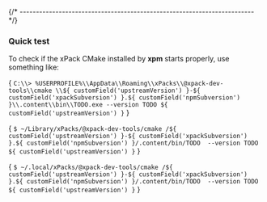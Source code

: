 

{/* ------------------------------------------------------------------------ */}

### Quick test

To check if the xPack CMake installed by **xpm** starts properly, use something like:

<Tabs groupId="operating-systems">
<TabItem value="windows" label="Windows" default>

<CodeBlock language="console"> {
`C:\\> %USERPROFILE%\\AppData\\Roaming\\xPacks\\@xpack-dev-tools\\cmake \\${ customField('upstreamVersion') }-${ customField('xpackSubversion') }.${ customField('npmSubversion') }\\.content\\bin\\TODO.exe --version
TODO ${ customField('upstreamVersion') }`
} </CodeBlock>

</TabItem>
<TabItem value="macos" label="macOS">

<CodeBlock language="console"> {
`$ ~/Library/xPacks/@xpack-dev-tools/cmake /${ customField('upstreamVersion') }-${ customField('xpackSubversion') }.${ customField('npmSubversion') }/.content/bin/TODO  --version
TODO ${ customField('upstreamVersion') }`
} </CodeBlock>

</TabItem>
<TabItem value="linux" label="GNU/Linux">

<CodeBlock language="console"> {
`$ ~/.local/xPacks/@xpack-dev-tools/cmake /${ customField('upstreamVersion') }-${ customField('xpackSubversion') }.${ customField('npmSubversion') }/.content/bin/TODO  --version
TODO ${ customField('upstreamVersion') }`
} </CodeBlock>

</TabItem>
</Tabs>
